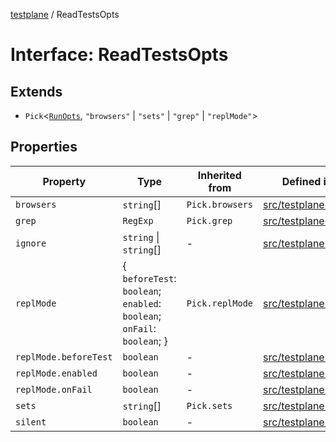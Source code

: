 [testplane](../README.mdx) / ReadTestsOpts

# Interface: ReadTestsOpts

## Extends

- `Pick`\<[`RunOpts`](RunOpts.mdx), `"browsers"` \| `"sets"` \| `"grep"` \| `"replMode"`\>

## Properties

| Property | Type | Inherited from | Defined in |
| ------ | ------ | ------ | ------ |
| `browsers` | `string`[] | `Pick.browsers` | [src/testplane.ts:23](https://github.com/gemini-testing/testplane/blob/57d0b182c37e21d8bdf52acbb137a028841767af/src/testplane.ts#L23) |
| `grep` | `RegExp` | `Pick.grep` | [src/testplane.ts:25](https://github.com/gemini-testing/testplane/blob/57d0b182c37e21d8bdf52acbb137a028841767af/src/testplane.ts#L25) |
| `ignore` | `string` \| `string`[] | - | [src/testplane.ts:49](https://github.com/gemini-testing/testplane/blob/57d0b182c37e21d8bdf52acbb137a028841767af/src/testplane.ts#L49) |
| `replMode` | \{ `beforeTest`: `boolean`; `enabled`: `boolean`; `onFail`: `boolean`; \} | `Pick.replMode` | [src/testplane.ts:33](https://github.com/gemini-testing/testplane/blob/57d0b182c37e21d8bdf52acbb137a028841767af/src/testplane.ts#L33) |
| `replMode.beforeTest` | `boolean` | - | [src/testplane.ts:35](https://github.com/gemini-testing/testplane/blob/57d0b182c37e21d8bdf52acbb137a028841767af/src/testplane.ts#L35) |
| `replMode.enabled` | `boolean` | - | [src/testplane.ts:34](https://github.com/gemini-testing/testplane/blob/57d0b182c37e21d8bdf52acbb137a028841767af/src/testplane.ts#L34) |
| `replMode.onFail` | `boolean` | - | [src/testplane.ts:36](https://github.com/gemini-testing/testplane/blob/57d0b182c37e21d8bdf52acbb137a028841767af/src/testplane.ts#L36) |
| `sets` | `string`[] | `Pick.sets` | [src/testplane.ts:24](https://github.com/gemini-testing/testplane/blob/57d0b182c37e21d8bdf52acbb137a028841767af/src/testplane.ts#L24) |
| `silent` | `boolean` | - | [src/testplane.ts:48](https://github.com/gemini-testing/testplane/blob/57d0b182c37e21d8bdf52acbb137a028841767af/src/testplane.ts#L48) |
